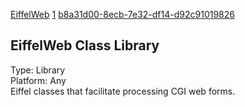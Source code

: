 [[Property:title|EiffelWeb]]
[[Property:weight|1]]
[[Property:uuid|b8a31d00-8ecb-7e32-df14-d92c91019826]]
==EiffelWeb Class Library==

Type: Library <br/>
Platform: Any <br/>

Eiffel classes that facilitate processing CGI web forms.


